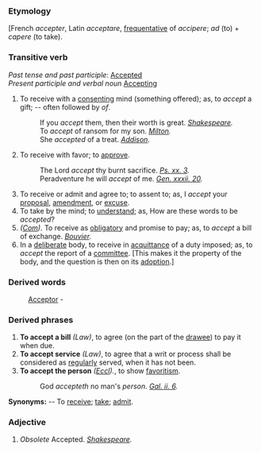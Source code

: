 ===Etymology===
[French ''accepter'', Latin ''acceptare'', [[frequentative]] of ''accipere''; ''ad'' (to) + ''capere'' (to take).
 
===Transitive verb===
''Past tense and past participle'': [[Accepted]]<br>
''Present participle and verbal noun'' [[Accepting]]


#To receive with a [[consenting]] mind (something offered); as, to ''accept'' a gift; -- often followed by ''of''.
#:If you ''accept'' them, then their worth is great. ''[[Shakespeare (source)|Shakespeare]].''
#:To ''accept'' of ransom for my son. ''[[Milton (source)|Milton]].''
#:She ''accepted'' of a treat. ''[[Addison (source)|Addison]].''
#To receive with favor; to [[approve]].
#:The Lord ''accept'' thy burnt sacrifice. ''[[Ps. xx. 3 (source)|Ps. xx. 3]].''
#:Peradventure he will ''accept'' of me. ''[[Gen. xxxii. 20 (source)|Gen. xxxii. 20]].''
#To receive or admit and agree to; to assent to; as, I ''accept'' your [[proposal]], [[amendment]], or [[excuse]].
#To take by the mind; to [[understand]]; as, How are these words to be ''accepted''?
#''([[Com (subject)|Com]]).'' To receive as [[obligatory]] and promise to pay; as, to ''accept'' a bill of exchange. ''[[Bouvier (source)|Bouvier]].''
#In a [[deliberate]] body, to receive in [[acquittance]] of a duty imposed; as, to ''accept'' the report of a [[committee]]. [This makes it the property of the body, and the question is then on its [[adoption]].]
===Derived words===
:[[Acceptor]] - 
===Derived phrases===
#'''To accept a bill''' ''(Law)'', to agree (on the part of the [[drawee]]) to pay it when due. 
#'''To accept service''' ''(Law)'', to agree that a writ or process shall be considered as [[regularly]] served, when it has not been. 
#'''To accept the person''' ''([[Eccl (subject)|Eccl]]).'', to show [[favoritism]].
#:God ''accepteth'' no man's ''person''. ''[[Gal. ii. 6 (source)|Gal. ii. 6]].''

'''Synonyms:''' -- To [[receive]]; [[take]]; [[admit]]. 


===Adjective===
#''Obsolete'' Accepted.  ''[[Shakespeare (source)|Shakespeare]].''